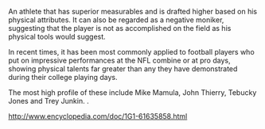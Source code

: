 An athlete that has superior measurables and is drafted higher based on his physical attributes. It can also be regarded as a negative moniker, suggesting that the player is not as accomplished on the field as his physical tools would suggest.

In recent times, it has been most commonly applied to football players who put on impressive performances at the NFL combine or at pro days, showing physical talents far greater than any they have demonstrated during their college playing days. 

The most high profile of these include Mike Mamula, John Thierry, Tebucky Jones and Trey Junkin. <ref>.


http://www.encyclopedia.com/doc/1G1-61635858.html